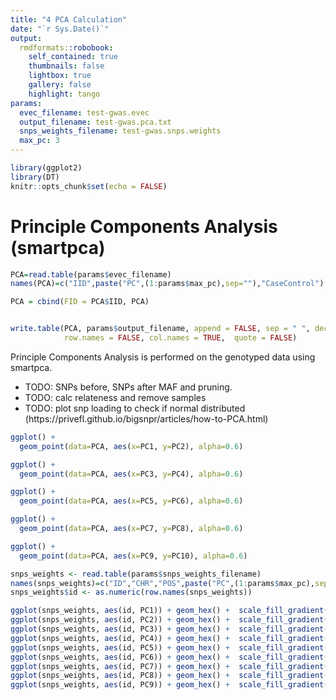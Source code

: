 ```yaml
---
title: "4 PCA Calculation"
date: "`r Sys.Date()`"
output:
  rmdformats::robobook:
    self_contained: true
    thumbnails: false
    lightbox: true
    gallery: false
    highlight: tango
params:
  evec_filename: test-gwas.evec
  output_filename: test-gwas.pca.txt
  snps_weights_filename: test-gwas.snps.weights
  max_pc: 3
---
```


```r
library(ggplot2)
library(DT)
knitr::opts_chunk$set(echo = FALSE)
```

# Principle Components Analysis (smartpca)


```r
PCA=read.table(params$evec_filename)
names(PCA)=c("IID",paste("PC",(1:params$max_pc),sep=""),"CaseControl")

PCA = cbind(FID = PCA$IID, PCA)


write.table(PCA, params$output_filename, append = FALSE, sep = " ", dec = ".",
            row.names = FALSE, col.names = TRUE,  quote = FALSE)

```


Principle Components Analysis is performed on the genotyped data using smartpca.

- TODO: SNPs before, SNPs after MAF and pruning.
- TODO: calc relateness and remove samples
- TODO: plot snp loading to check if normal distributed (https://privefl.github.io/bigsnpr/articles/how-to-PCA.html)

```r

ggplot() +
  geom_point(data=PCA, aes(x=PC1, y=PC2), alpha=0.6)

ggplot() +
  geom_point(data=PCA, aes(x=PC3, y=PC4), alpha=0.6)

ggplot() +
  geom_point(data=PCA, aes(x=PC5, y=PC6), alpha=0.6)

ggplot() +
  geom_point(data=PCA, aes(x=PC7, y=PC8), alpha=0.6)

ggplot() +
  geom_point(data=PCA, aes(x=PC9, y=PC10), alpha=0.6)

snps_weights <- read.table(params$snps_weights_filename)
names(snps_weights)=c("ID","CHR","POS",paste("PC",(1:params$max_pc),sep=""))
snps_weights$id <- as.numeric(row.names(snps_weights))

ggplot(snps_weights, aes(id, PC1)) + geom_hex() +  scale_fill_gradient(low = "red", high = "yellow") + ggtitle("Loadings of PC1")
ggplot(snps_weights, aes(id, PC2)) + geom_hex() +  scale_fill_gradient(low = "red", high = "yellow") + ggtitle("Loadings of PC2")
ggplot(snps_weights, aes(id, PC3)) + geom_hex() +  scale_fill_gradient(low = "red", high = "yellow") + ggtitle("Loadings of PC3")
ggplot(snps_weights, aes(id, PC4)) + geom_hex() +  scale_fill_gradient(low = "red", high = "yellow") + ggtitle("Loadings of PC4")
ggplot(snps_weights, aes(id, PC5)) + geom_hex() +  scale_fill_gradient(low = "red", high = "yellow") + ggtitle("Loadings of PC5")
ggplot(snps_weights, aes(id, PC6)) + geom_hex() +  scale_fill_gradient(low = "red", high = "yellow") + ggtitle("Loadings of PC6")
ggplot(snps_weights, aes(id, PC7)) + geom_hex() +  scale_fill_gradient(low = "red", high = "yellow") + ggtitle("Loadings of PC7")
ggplot(snps_weights, aes(id, PC8)) + geom_hex() +  scale_fill_gradient(low = "red", high = "yellow") + ggtitle("Loadings of PC8")
ggplot(snps_weights, aes(id, PC9)) + geom_hex() +  scale_fill_gradient(low = "red", high = "yellow") + ggtitle("Loadings of PC9")


```
